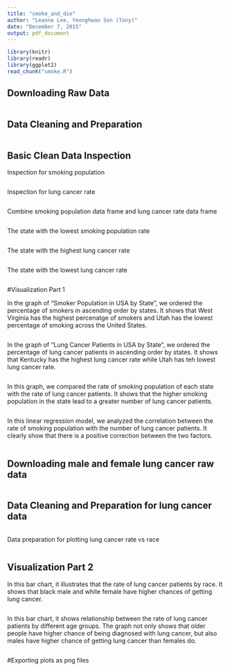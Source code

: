```yaml
---
title: "smoke_and_die"
author: "Leanne Lee, Yeonghwan Son (Tony)"
date: "December 7, 2015"
output: pdf_document
---
```


```r
library(knitr)
library(readr)
library(ggplot2)
read_chunk("smoke.R")
```

## Downloading Raw Data
```r
```

## Data Cleaning and Preparation
```r
```

## Basic Clean Data Inspection
Inspection for smoking population
```r
```

Inspection for lung cancer rate
```r
```

Combine smoking population data frame and lung cancer rate data frame
```r
```

The state with the lowest smoking population rate
```r
```

The state with the highest lung cancer rate
```r
```

The state with the lowest lung cancer rate
```r
```

#Visualization Part 1

In the graph of "Smoker Population in USA by State", 
we ordered the percentage of smokers in ascending order by states.
It shows that West Virginia has the highest percenatge of smokers
and Utah has the lowest percentage of smoking across the United States.
```r
```

In the graph of "Lung Cancer Patients in USA by State",
we ordered the percentage of lung cancer patients in ascending 
order by states. It shows that Kentucky has the highest lung 
cancer rate while Utah has teh lowest lung cancer rate.
```r
```

In this graph, we compared the rate of smoking population of each
state with the rate of lung cancer patients. It shows that the higher
smoking population in the state lead to a greater number of lung 
cancer patients.
```r
```

In this linear regression model, we analyzed the correlation 
between the rate of smoking population with the number of lung 
cancer patients. It clearly show that there is a positive 
correction between the two factors.
```r
```

## Downloading male and female lung cancer raw data
```r
```

## Data Cleaning and Preparation for lung cancer data
```r
```

Data preparation for plotting lung cancer rate vs race
```r
```

## Visualization Part 2 

In this bar chart, it illustrates that the rate of lung cancer patients
by race. It shows that black male and white female have higher 
chances of getting lung cancer.
```r
```

In this bar chart, it shows relationship between the rate of lung cancer 
patients by different age groups. The graph not only shows that older people have higher chance of being diagnosed with lung cancer, but also males have higher chance of getting lung cancer than females do. 
```r
```

#Exporting plots as png files
```r
```
